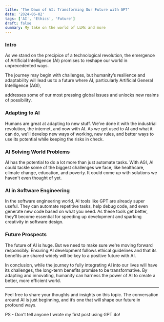 ```yaml
---
title: 'The Dawn of AI: Transforming Our Future with GPT'
date: '2024-06-02'
tags: ['AI', 'Ethics', 'Future']
draft: false
summary: My take on the world of LLMs and more
---
```


### Intro

As we stand on the precipice of a technological revolution, the emergence of Artificial Intelligence (AI) promises to reshape our world in unprecedented ways. 

The journey may begin with challenges, but humanity’s resilience and adaptability will lead us to a future where AI, particularly Artificial General Intelligence (AGI), 

addresses some of our most pressing global issues and unlocks new realms of possibility.

### Adapting to AI

Humans are great at adapting to new stuff. We’ve done it with the industrial revolution, the internet, and now with AI. As we get used to AI and what it can do, we'll develop new ways of working, new rules, and better ways to use its potential while keeping the risks in check.

### AI Solving World Problems

AI has the potential to do a lot more than just automate tasks. With AGI, AI could tackle some of the biggest challenges we face, like healthcare, climate change, education, and poverty. It could come up with solutions we haven't even thought of yet.

### AI in Software Engineering

In the software engineering world, AI tools like GPT are already super useful. They can automate repetitive tasks, help debug code, and even generate new code based on what you need. As these tools get better, they’ll become essential for speeding up development and sparking creativity in software design.

### Future Prospects

The future of AI is huge. But we need to make sure we're moving forward responsibly. Ensuring AI development follows ethical guidelines and that its benefits are shared widely will be key to a positive future with AI.

In conclusion, while the journey to fully integrating AI into our lives will have its challenges, the long-term benefits promise to be transformative. By adapting and innovating, humanity can harness the power of AI to create a better, more efficient world.

---

Feel free to share your thoughts and insights on this topic. The conversation around AI is just beginning, and it’s one that will shape our future in profound ways.

PS - Don't tell anyone I wrote my first post using GPT 4o!
